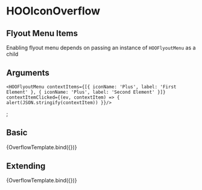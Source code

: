 
<Meta title="Components/Buttons/HOOIconOverflow" component={HOOIconOverflow} />

# HOOIconOverflow

## Flyout Menu Items

Enabling flyout menu depends on passing an instance of `HOOFlyoutMenu` as a child

## Arguments

<ArgTypes of={HOOIconOverflow} />

    <HOOFlyoutMenu contextItems={[{ iconName: 'Plus', label: 'First Element' }, { iconName: 'Plus', label: 'Second Element' }]} 
    contextItemClicked={(ev, contextItem) => { alert(JSON.stringify(contextItem)) }}/>
  </HOOIconOverflow>;

## Basic
<Canvas>
  <Story 
    name="Basic"
    args = { { overflow: true } }>
    {OverflowTemplate.bind({})}
  </Story>
</Canvas>

## Extending
<Canvas>
  <Story 
    name="Extending"
    args = { { overflow: true, rootElementAttributes: { style: { backgroundColor: "pink" } } } }>
    {OverflowTemplate.bind({})}
  </Story>
</Canvas>

